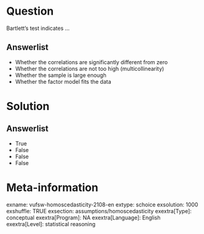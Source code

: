 Question
========
Bartlett's test indicates ...

Answerlist
----------
* Whether the correlations are significantly different from zero
* Whether the correlations are not too high (multicollinearity)
* Whether the sample is large enough
* Whether the factor model fits the data

Solution
========

Answerlist
----------
* True
* False
* False
* False

Meta-information
================
exname: vufsw-homoscedasticity-2108-en
extype: schoice
exsolution: 1000
exshuffle: TRUE
exsection: assumptions/homoscedasticity
exextra[Type]: conceptual
exextra[Program]: NA
exextra[Language]: English
exextra[Level]: statistical reasoning

